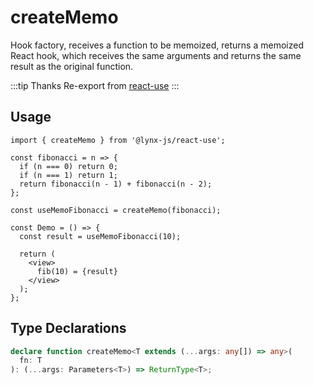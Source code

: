 # createMemo

Hook factory, receives a function to be memoized, returns a memoized React hook, which receives the same arguments and returns the same result as the original function.

:::tip Thanks
Re-export from [react-use](https://github.com/streamich/react-use)
:::

## Usage
```tsx
import { createMemo } from '@lynx-js/react-use';

const fibonacci = n => {
  if (n === 0) return 0;
  if (n === 1) return 1;
  return fibonacci(n - 1) + fibonacci(n - 2);
};

const useMemoFibonacci = createMemo(fibonacci);

const Demo = () => {
  const result = useMemoFibonacci(10);

  return (
    <view>
      fib(10) = {result}
    </view>
  );
};
```

## Type Declarations
```ts
declare function createMemo<T extends (...args: any[]) => any>(
  fn: T
): (...args: Parameters<T>) => ReturnType<T>;
```
